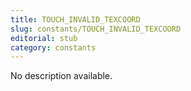 ```yaml
---
title: TOUCH_INVALID_TEXCOORD
slug: constants/TOUCH_INVALID_TEXCOORD
editorial: stub
category: constants
---
```


<LSLConstant
	name="TOUCH_INVALID_TEXCOORD"
	type="vector"
	value="&lt;-1.0, -1.0, 0.0&gt;"
/>

No description available.
